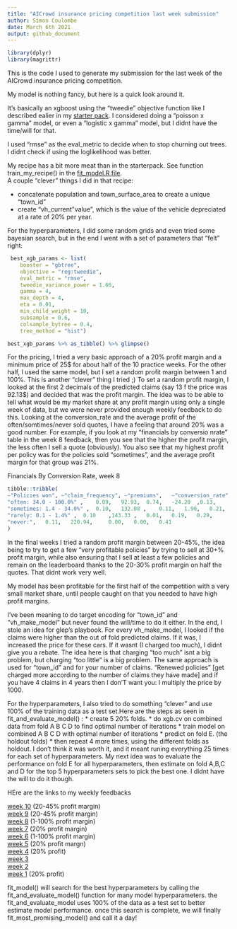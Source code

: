 ```yaml
---
title: "AICrowd insurance pricing competition last week submission"
author: Simon Coulombe
date: March 6th 2021
output: github_document
---
```

```r
library(dplyr)
library(magrittr)
```

This is the code I used to generate my submission for the last week of the AICrowd insurance pricing competition.   

My model is nothing fancy, but here is a quick look around it.    

It's basically an xgboost using the "tweedie" objective function like I described ealier in my [starter pack](https://github.com/SimonCoulombe/aicrowd_insurancepricing_starterpack). I considered doing a "poisson  x gamma" model, or even a "logistic x gamma" model, but I didnt have the time/will for that.  

I used "rmse" as the eval_metric to decide when to stop churning out trees.  I didnt check if using the loglikelihood was better.  

My recipe has a bit more meat than in the starterpack.  See function train_my_recipe() in the [fit_model.R file](https://github.com/SimonCoulombe/aicrowd_insurancepricing_last_week/blob/main/fit_model.R).  
A couple "clever" things I did in that recipe:   

 * concatenate population and town_surface_area to create a unique "town_id"  
 * create "vh_current"value", which is the value of the vehicle depreciated at a rate of 20% per year.  
 
For the hyperparameters, I did some random grids and even tried some bayesian search, but in the end I went with a set of parameters that "felt" right:   
```r

 best_xgb_params <- list(  
    booster = "gbtree",  
    objective = "reg:tweedie",  
    eval_metric = "rmse",  
    tweedie_variance_power = 1.66,  
    gamma = 4,  
    max_depth = 4,  
    eta = 0.01,  
    min_child_weight = 10,  
    subsample = 0.6,  
    colsample_bytree = 0.4,  
    tree_method = "hist")    

best_xgb_params %>% as_tibble() %>% glimpse()
```

    
    
For the pricing, I tried a very basic approach of a 20% profit margin and a minimum price of 25$ for about half of the 10 practice weeks.  For the other half, I used the same model, but I set a random profit margin between 1 and 100%.   This is another "clever" thing I tried ;)    To set a random profit margin, I looked at the first 2 decimals of the predicted claims (say 13 f the price was 92.13\$) and decided that was the profit margin.   The idea was to be able to tell what would be my market share at any profit margin using only a single week of data, but we were never provided enough weekly feedback to do this.   Looking at the conversion_rate and the average profit of the often/somtimes/never sold quotes, I have a feeling that around 20% was a good number.   For example, if you look at my "financials by conversio nrate" table in the week 8 feedback, then you see that the higher the profit margin, the less often I sell a quote (obviously).  You also see that my highest profit per policy was for the policies sold "sometimes", and the average profit margin for that group was 21%.  



Financials By Conversion Rate, week 8
```r
tibble::tribble(
~"Policies won", ~"claim_frequency", ~"premiums", 	~"conversion_rate", 	~"profit per policy", ~"profit_margin",
"often: 34.0 - 100.0%" ,	0.09, 	92.93, 	0.74, 	-24.20 	,0.13,
"sometimes: 1.4 - 34.0%" ,	0.10, 	132.08 ,	0.11, 	1.90, 	0.21,
"rarely: 0.1 - 1.4%" ,	0.10 	,143.33 ,	0.01, 	0.19, 	0.29,
"never:", 	0.11, 	220.94, 	0.00, 	0.00, 	0.41
)
```




In the final weeks I tried a random profit margin between  20-45%, the idea being to try to get a few "very profitable policies" by trying to sell at 30+% profit margin, while also ensuring that I sell at least a few policies and remain on the leaderboard thanks to the 20-30% profit margin on half the quotes.  That didnt work very well.  

My model has been profitable for the first half of the competition with a very small market share, until people caught on that you needed to have high profit margins.  

I've been meaning to do target encoding for "town_id" and "vh_make_model" but never found the will/time to do it either.  In the end, I stole an idea for glep's playbook.  For every vh_make_model, I looked if the claims were higher than the out of fold predicted claims.  If it was, I increased the price for these cars.  If it wasnt (I charged too much), I didnt give you a rebate.    The idea here is that charging "too much" isnt a big problem, but charging "too little" is a big problem.  The same approach is used for "town_id" and for your number of claims.    "Renewed policies" [get charged more according to the number of claims they have made] and if you have 4 claims in 4 years then I don'T want you: I multiply the price by 1000.  


For the hyperparameters, I also tried to do something "clever" and use 100% of the training data as a test set.Here are the steps as seen in fit_and_evaluate_model()  : 
  *  create 5 20% folds.
  *  do xgb.cv on combined data from fold A B C  D to find optimal number of iterations
  *  train model on combined A B C D with optimal number of iterations 
  *  predict on fold E.  (the holdout folds)
  *  then repeat 4 more times, using the different folds as holdout.
I don't think it was worth it, and it meant runing everything 25 times for each set of hyperparameters.  My next idea was to evaluate the performance on fold E for all hyperparameters, then estimate on fold A,B,C and D for the top 5 hyperparameters sets to pick the best one.  I didnt have the will to do it though.  

HEre are the links to my weekly feedbacks  

[week 10](https://imperial-college-insurance-pricing-game.s3.eu-central-1.amazonaws.com/week-10/0f9f9bb8-cdd1-4bbc-bbcc-6a92fda83aa5.html) (20-45% profit margin)    
[week 9](https://imperial-college-insurance-pricing-game.s3.eu-central-1.amazonaws.com/week-9/aac0836d-c99d-462d-8da2-69c64237e604.html) (20-45% profit margin)   
[week 8](https://imperial-college-insurance-pricing-game.s3.eu-central-1.amazonaws.com/week-8/78813c62-115a-4c34-86cd-a7688b62c0a2.html)  (1-100% profit margin)   
[week 7](https://imperial-college-insurance-pricing-game.s3.eu-central-1.amazonaws.com/week-7/34fc144a-ef88-40e3-885e-f6ec8d23359e.html) (20% profit margin)   
[week 6](https://imperial-college-insurance-pricing-game.s3.eu-central-1.amazonaws.com/week-6/20d6f746-98b3-4fd9-8d2e-8050784e5adc.html)  (1-100% profit margin)   
[week 5](https://imperial-college-insurance-pricing-game.s3.eu-central-1.amazonaws.com/week-5/17190f91-87e3-4e42-bc9f-c5c73ed109f9.html) (20% profit margn)   
[week 4](https://imperial-college-insurance-pricing-game.s3.eu-central-1.amazonaws.com/week-4/f1f63a62-5573-4662-a57b-fc90751ec547.html) (20% profit)   
[week 3](https://imperial-college-insurance-pricing-game.s3.eu-central-1.amazonaws.com/week-3/4349b127-93f7-441f-aaca-956ab6283bed.html)   
[week 2](https://imperial-college-insurance-pricing-game.s3.eu-central-1.amazonaws.com/week-2/3ce37802-637c-4558-942c-311bd69dd7a1.html)   
[week 1](https://imperial-college-insurance-pricing-game.s3.eu-central-1.amazonaws.com/week-1/e2af6629-2ac6-44f8-87a6-6751d32d24a6.html) (20% profit)   


fit_model() will search for the best hyperparameters by calling the fit_and_evaluate_model() function for many model hyperparameters. the fit_and_evaluate_model uses 100% of the data as a test set to better estimate model performance.
once this search is complete, we will finally fit_most_promising_model() and call it a day!

